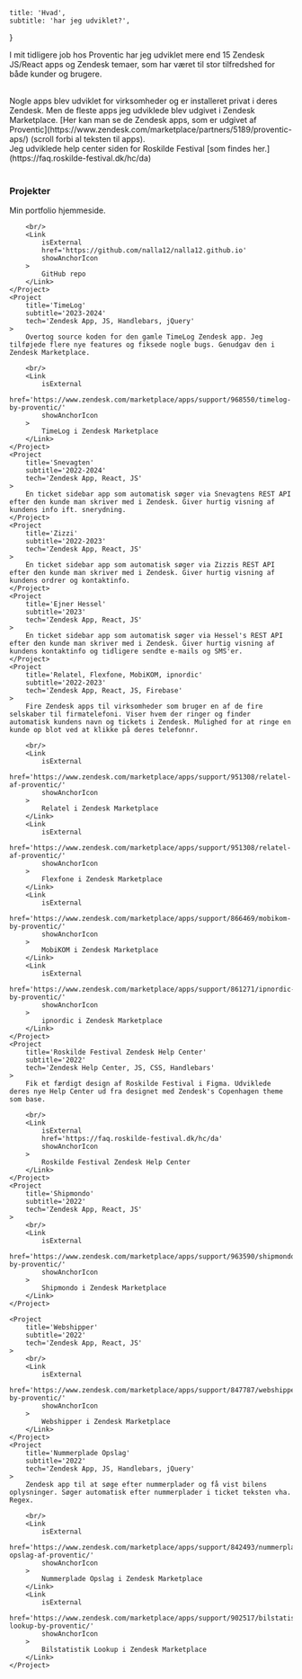     title: 'Hvad',
    subtitle: 'har jeg udviklet?',
}

I mit tidligere job hos Proventic har jeg udviklet mere end 15 Zendesk JS/React apps og Zendesk temaer,
som har været til stor tilfredshed for både kunder og brugere.

<br />
Nogle apps blev udviklet for virksomheder og er installeret privat i deres Zendesk.
Men de fleste apps jeg udviklede blev udgivet i Zendesk Marketplace.
[Her kan man se de Zendesk apps, som er udgivet af Proventic](https://www.zendesk.com/marketplace/partners/5189/proventic-aps/) (scroll forbi al teksten til apps).

<br />
Jeg udviklede help center siden for Roskilde Festival [som findes her.](https://faq.roskilde-festival.dk/hc/da)

<br />
<br />

### Projekter

<ResponsiveGrid>
    <Project
        title='aldu.dk'
        subtitle='2024'
        tech='React, TS, MDX, Vite, CSS Modules'
    >
        Min portfolio hjemmeside.

        <br/>
        <Link
            isExternal
            href='https://github.com/nalla12/nalla12.github.io'
            showAnchorIcon
        >
            GitHub repo
        </Link>
    </Project>
    <Project
        title='TimeLog'
        subtitle='2023-2024'
        tech='Zendesk App, JS, Handlebars, jQuery'
    >
        Overtog source koden for den gamle TimeLog Zendesk app. Jeg tilføjede flere nye features og fiksede nogle bugs. Genudgav den i Zendesk Marketplace.

        <br/>
        <Link
            isExternal
            href='https://www.zendesk.com/marketplace/apps/support/968550/timelog-by-proventic/'
            showAnchorIcon
        >
            TimeLog i Zendesk Marketplace
        </Link>
    </Project>
    <Project
        title='Snevagten'
        subtitle='2022-2024'
        tech='Zendesk App, React, JS'
    >
        En ticket sidebar app som automatisk søger via Snevagtens REST API efter den kunde man skriver med i Zendesk. Giver hurtig visning af kundens info ift. snerydning.
    </Project>
    <Project
        title='Zizzi'
        subtitle='2022-2023'
        tech='Zendesk App, React, JS'
    >
        En ticket sidebar app som automatisk søger via Zizzis REST API efter den kunde man skriver med i Zendesk. Giver hurtig visning af kundens ordrer og kontaktinfo.
    </Project>
    <Project
        title='Ejner Hessel'
        subtitle='2023'
        tech='Zendesk App, React, JS'
    >
        En ticket sidebar app som automatisk søger via Hessel's REST API efter den kunde man skriver med i Zendesk. Giver hurtig visning af kundens kontaktinfo og tidligere sendte e-mails og SMS'er.
    </Project>
    <Project
        title='Relatel, Flexfone, MobiKOM, ipnordic'
        subtitle='2022-2023'
        tech='Zendesk App, React, JS, Firebase'
    >
        Fire Zendesk apps til virksomheder som bruger en af de fire selskaber til firmatelefoni. Viser hvem der ringer og finder automatisk kundens navn og tickets i Zendesk. Mulighed for at ringe en kunde op blot ved at klikke på deres telefonnr.

        <br/>
        <Link
            isExternal
            href='https://www.zendesk.com/marketplace/apps/support/951308/relatel-af-proventic/'
            showAnchorIcon
        >
            Relatel i Zendesk Marketplace
        </Link>
        <Link
            isExternal
            href='https://www.zendesk.com/marketplace/apps/support/951308/relatel-af-proventic/'
            showAnchorIcon
        >
            Flexfone i Zendesk Marketplace
        </Link>
        <Link
            isExternal
            href='https://www.zendesk.com/marketplace/apps/support/866469/mobikom-by-proventic/'
            showAnchorIcon
        >
            MobiKOM i Zendesk Marketplace
        </Link>
        <Link
            isExternal
            href='https://www.zendesk.com/marketplace/apps/support/861271/ipnordic-by-proventic/'
            showAnchorIcon
        >
            ipnordic i Zendesk Marketplace
        </Link>
    </Project>
    <Project
        title='Roskilde Festival Zendesk Help Center'
        subtitle='2022'
        tech='Zendesk Help Center, JS, CSS, Handlebars'
    >
        Fik et færdigt design af Roskilde Festival i Figma. Udviklede deres nye Help Center ud fra designet med Zendesk's Copenhagen theme som base.

        <br/>
        <Link
            isExternal
            href='https://faq.roskilde-festival.dk/hc/da'
            showAnchorIcon
        >
            Roskilde Festival Zendesk Help Center
        </Link>
    </Project>
    <Project
        title='Shipmondo'
        subtitle='2022'
        tech='Zendesk App, React, JS'
    >
        <br/>
        <Link
            isExternal
            href='https://www.zendesk.com/marketplace/apps/support/963590/shipmondo-by-proventic/'
            showAnchorIcon
        >
            Shipmondo i Zendesk Marketplace
        </Link>
    </Project>

    <Project
        title='Webshipper'
        subtitle='2022'
        tech='Zendesk App, React, JS'
    >
        <br/>
        <Link
            isExternal
            href='https://www.zendesk.com/marketplace/apps/support/847787/webshipper-by-proventic/'
            showAnchorIcon
        >
            Webshipper i Zendesk Marketplace
        </Link>
    </Project>
    <Project
        title='Nummerplade Opslag'
        subtitle='2022'
        tech='Zendesk App, JS, Handlebars, jQuery'
    >
        Zendesk app til at søge efter nummerplader og få vist bilens oplysninger. Søger automatisk efter nummerplader i ticket teksten vha. Regex.

        <br/>
        <Link
            isExternal
            href='https://www.zendesk.com/marketplace/apps/support/842493/nummerplade-opslag-af-proventic/'
            showAnchorIcon
        >
            Nummerplade Opslag i Zendesk Marketplace
        </Link>
        <Link
            isExternal
            href='https://www.zendesk.com/marketplace/apps/support/902517/bilstatistik-lookup-by-proventic/'
            showAnchorIcon
        >
            Bilstatistik Lookup i Zendesk Marketplace
        </Link>
    </Project>
</ResponsiveGrid>
